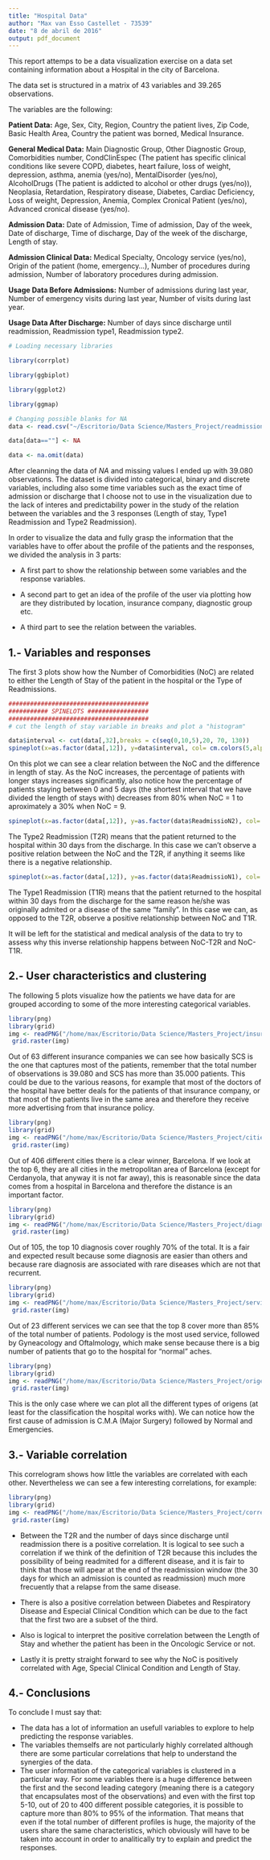 ```yaml
---
title: "Hospital Data"
author: "Max van Esso Castellet - 73539"
date: "8 de abril de 2016"
output: pdf_document
---
```


This report attemps to be a data visualization exercise on a data set containing information about a Hospital in the city of Barcelona.

The data set is structured in a matrix of 43 variables and 39.265 observations.

The variables are the following:

**Patient Data:** Age, Sex, City, Region, Country the patient lives, Zip Code, Basic Health Area, Country the patient was borned, Medical Insurance.

**General Medical Data:** Main Diagnostic Group, Other Diagnostic Group, Comorbidities number, CondClinEspec (The patient has specific clinical conditions like severe COPD, diabetes, heart failure, loss of weight, depression, asthma, anemia (yes/no), MentalDisorder (yes/no), AlcoholDrugs (The patient is addicted to alcohol or other drugs (yes/no)), Neoplasia, Retardation, Respiratory disease, Diabetes, Cardiac Deficiency, Loss of weight, Depression, Anemia, Complex Cronical Patient (yes/no), Advanced cronical disease (yes/no).

**Admission Data:** Date of Admission, Time of admission, Day of the week, Date of discharge, Time of discharge, Day of the week of the discharge, Length of stay.

**Admission Clinical Data:** Medical Specialty, Oncology service (yes/no), Origin of the patient (home, emergency...), Number of procedures during admission, Number of laboratory procedures during admission.

**Usage Data Before Admissions:** Number of admissions during last year, Number of emergency visits during last year, Number of visits during last year.

**Usage Data After Discharge:** Number of days since discharge until readmission, Readmission type1, Readmission type2.


```r

# Loading necessary libraries

library(corrplot)

library(ggbiplot)

library(ggplot2)

library(ggmap)

# Changing possible blanks for NA
data <- read.csv("~/Escritorio/Data Science/Masters_Project/readmissions160315.csv", header=T, na.strings=c(""," ","NA"))

data[data==""] <- NA

data <- na.omit(data)

```

After cleanning the data of *NA* and missing values I ended up with 39.080 observations.
The dataset is divided into categorical, binary and discrete variables, including also some time variables such as the exact time of admission or discharge that I choose not to use in the visualization due to the lack of interes and predictability power in the study of the relation between the variables and the 3 responses (Length of stay, Type1 Readmission and Type2 Readmission).

In order to visualize the data and fully grasp the information that the variables have to offer about the profile of the patients and the responses, we divided the analysis in 3 parts:

- A first part to show the relationship between some variables and the response variables.

- A second part to get an idea of the profile of the user via plotting how are they distributed by location, insurance company, diagnostic group etc.

- A third part to see the relation between the variables.

\newpage

## **1.- Variables and responses**

The first 3 plots show how the Number of Comorbidities (NoC) are related to either the Length of Stay of the patient in the hospital or the Type of Readmissions.

```r
#######################################
########### SPINELOTS #################
#######################################
# cut the length of stay variable in breaks and plot a "histogram"

data$interval <- cut(data[,32],breaks = c(seq(0,10,5),20, 70, 130))
spineplot(x=as.factor(data[,12]), y=data$interval, col= cm.colors(5,alpha=0.8) ,xlab="Num. Comorbidities", ylab="Length of stay")
```
On this plot we can see a clear relation between the NoC and the difference in length of stay. As the NoC increases, the percentage of patients with longer stays increases significantly, also notice how the percentage of patients staying between 0 and 5 days (the shortest interval that we have divided the length of stays with) decreases from 80% when NoC = 1 to aproximately a 30% when NoC = 9.



```r
spineplot(x=as.factor(data[,12]), y=as.factor(data$ReadmissioN2), col= cm.colors(2,alpha=0.8) ,xlab="Num. Comorbidities", ylab="Type2 Readmission")
```
The Type2 Readmission (T2R) means that the patient returned to the hospital within 30 days from the discharge. In this case we can't observe a positive relation between the NoC and the T2R, if anything it seems like there is a negative relationship.



```r
spineplot(x=as.factor(data[,12]), y=as.factor(data$ReadmissioN1), col= cm.colors(2,alpha=0.8) ,xlab="Num. Comorbidities", ylab="Type1 Readmission")
``` 
The Type1 Readmission (T1R) means that the patient returned to the hospital within 30 days from the discharge for the same reason he/she was originally admited or a disease of the same "family". In this case we can, as opposed to the T2R, observe a positive relationship between NoC and T1R.

It will be left for the statistical and medical analysis of the data to try to assess why this inverse relationship happens between NoC-T2R and NoC-T1R.



\newpage

## **2.- User characteristics and clustering**

The following 5 plots visualize how the patients we have data for are grouped according to some of the more interesting categorical variables.


```r
library(png)
library(grid)
img <- readPNG("/home/max/Escritorio/Data Science/Masters_Project/insurancecompany.png")
 grid.raster(img)
```
Out of 63 different insurance companies we can see how basically SCS is the one that captures most of the patients, remember that the total number of observations is 39.080 and SCS has more than 35.000 patients. This could be due to the various reasons, for example that most of the doctors of the hospital have better deals for the patients of that insurance company, or that most of the patients live in the same area and therefore they receive more advertising from that insurance policy.


```r
library(png)
library(grid)
img <- readPNG("/home/max/Escritorio/Data Science/Masters_Project/cities.png")
 grid.raster(img)
```
Out of 406 different cities there is a clear winner, Barcelona. If we look at the top 6, they are all cities in the metropolitan area of Barcelona (except for Cerdanyola, that anyway it is not far away), this is reasonable since the data comes from a hospital in Barcelona and therefore the distance is an important factor.


```r
library(png)
library(grid)
img <- readPNG("/home/max/Escritorio/Data Science/Masters_Project/diagnosis.png")
 grid.raster(img)
```
Out of 105, the top 10 diagnosis cover roughly 70% of the total. It is a fair and expected result because some diagnosis are easier than others and because rare diagnosis are associated with rare diseases which are not that recurrent.


```r
library(png)
library(grid)
img <- readPNG("/home/max/Escritorio/Data Science/Masters_Project/service.png")
 grid.raster(img)
```
Out of 23 different services we can see that the top 8 cover more than 85% of the total number of patients. Podology is the most used service, followed by Gyneacology and Oftalmology, which make sense because there is a big number of patients that go to the hospital for "normal" aches.



```r
library(png)
library(grid)
img <- readPNG("/home/max/Escritorio/Data Science/Masters_Project/origen.png")
 grid.raster(img)
```
This is the only case where we can plot all the different types of origens (at least for the classification the hospital works with). We can notice how the first cause of admission is C.M.A (Major Surgery) followed by Normal and Emergencies.


\newpage

## **3.- Variable correlation**

This correlogram shows how little the variables are correlated with each other. Nevertheless we can see a few interesting correlations, for example:
```r
library(png)
library(grid)
img <- readPNG("/home/max/Escritorio/Data Science/Masters_Project/correlation.png")
 grid.raster(img)
```
- Between the T2R and the number of days since discharge until readmission there is a positive correlation. It is logical to see such a correlation if we think of the definition of T2R because this includes the possibility of being readmited for a different disease, and it is fair to think that those will apear at the end of the readmission window (the 30 days for which an admission is counted as readmission) much more frecuently that a relapse from the same disease.

- There is also a positive correlation between Diabetes and Respiratory Disease and Especial Clinical Condition which can be due to the fact that the first two are a subset of the third.

- Also is logical to interpret the positive correlation between the Length of Stay and whether the patient has been in the Oncologic Service or not.

- Lastly it is pretty straight forward to see why the NoC is positively correlated with Age, Special Clinical Condition and Length of Stay.


## **4.- Conclusions **

To conclude I must say that:

- The data has a lot of information an usefull variables to explore to help predicting the response variables.
- The variables themselfs are not particularly highly correlated although there are some particular correlations that help to understand the synergies of the data.
- The user information of the categorical variables is clustered in a particular way. For some variables there is a huge difference between the first and the second leading category (meaning there is a category that encapsulates most of the observations) and even with the first top 5-10, out of 20 to 400 different possible categories, it is possible to capture more than 80% to 95% of the information. That means that even if the total number of different profiles is huge, the majority of the users share the same characteristics, which obviously will have to be taken into account in order to analitically try to explain and predict the responses.